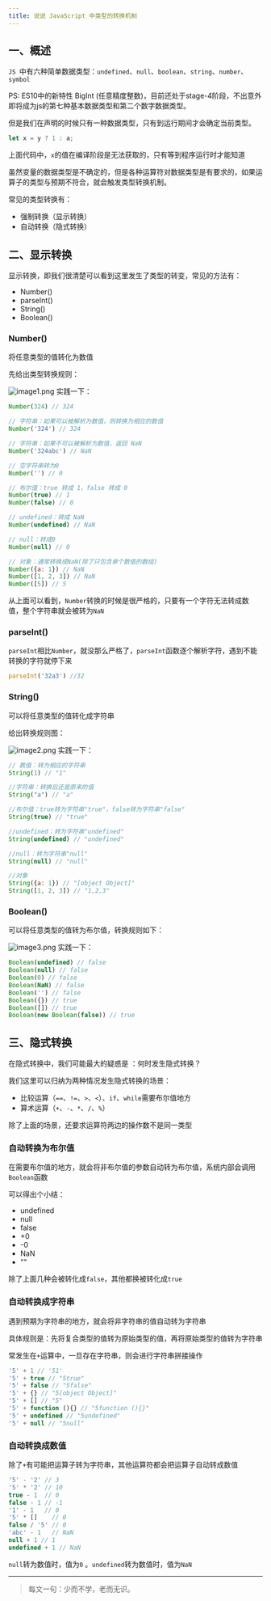 ```yaml
---
title: 说说 JavaScript 中类型的转换机制
---
```


## 一、概述

`JS `中有六种简单数据类型：`undefined`、`null`、`boolean`、`string`、`number`、`symbol`

PS: ES10中的新特性 BigInt (任意精度整数)，目前还处于stage-4阶段，不出意外即将成为js的第七种基本数据类型和第二个数字数据类型。

但是我们在声明的时候只有一种数据类型，只有到运行期间才会确定当前类型。

```js
let x = y ? 1 : a;
```

上面代码中，`x`的值在编译阶段是无法获取的，只有等到程序运行时才能知道

虽然变量的数据类型是不确定的，但是各种运算符对数据类型是有要求的，如果运算子的类型与预期不符合，就会触发类型转换机制。

常见的类型转换有：

-   强制转换（显示转换）
-   自动转换（隐式转换）

## 二、显示转换

显示转换，即我们很清楚可以看到这里发生了类型的转变，常见的方法有：

-   Number()
-   parseInt()
-   String()
-   Boolean()

### Number()

将任意类型的值转化为数值

先给出类型转换规则：

![image1.png](../../../../assets/interview/06-type-transformation/image1.png)
实践一下：

```js
Number(324) // 324

// 字符串：如果可以被解析为数值，则转换为相应的数值
Number('324') // 324

// 字符串：如果不可以被解析为数值，返回 NaN
Number('324abc') // NaN

// 空字符串转为0
Number('') // 0

// 布尔值：true 转成 1，false 转成 0
Number(true) // 1
Number(false) // 0

// undefined：转成 NaN
Number(undefined) // NaN

// null：转成0
Number(null) // 0

// 对象：通常转换成NaN(除了只包含单个数值的数组)
Number({a: 1}) // NaN
Number([1, 2, 3]) // NaN
Number([5]) // 5
```

从上面可以看到，`Number`转换的时候是很严格的，只要有一个字符无法转成数值，整个字符串就会被转为`NaN`

### parseInt()

`parseInt`相比`Number`，就没那么严格了，`parseInt`函数逐个解析字符，遇到不能转换的字符就停下来

```js
parseInt('32a3') //32
```

### String()

可以将任意类型的值转化成字符串

给出转换规则图：

![image2.png](../../../../assets/interview/06-type-transformation/image2.png)
实践一下：

```js
// 数值：转为相应的字符串
String(1) // "1"

//字符串：转换后还是原来的值
String("a") // "a"

//布尔值：true转为字符串"true"，false转为字符串"false"
String(true) // "true"

//undefined：转为字符串"undefined"
String(undefined) // "undefined"

//null：转为字符串"null"
String(null) // "null"

//对象
String({a: 1}) // "[object Object]"
String([1, 2, 3]) // "1,2,3"
```

### Boolean()

可以将任意类型的值转为布尔值，转换规则如下：

![image3.png](../../../../assets/interview/06-type-transformation/image3.png)
实践一下：

```js
Boolean(undefined) // false
Boolean(null) // false
Boolean(0) // false
Boolean(NaN) // false
Boolean('') // false
Boolean({}) // true
Boolean([]) // true
Boolean(new Boolean(false)) // true
```

## 三、隐式转换

在隐式转换中，我们可能最大的疑惑是 ：何时发生隐式转换？

我们这里可以归纳为两种情况发生隐式转换的场景：

-   比较运算（`==`、`!=`、`>`、`<`）、`if`、`while`需要布尔值地方
-   算术运算（`+`、`-`、`*`、`/`、`%`）

除了上面的场景，还要求运算符两边的操作数不是同一类型

### 自动转换为布尔值

在需要布尔值的地方，就会将非布尔值的参数自动转为布尔值，系统内部会调用`Boolean`函数

可以得出个小结：

-   undefined
-   null
-   false
-   +0
-   -0
-   NaN
-   ""

除了上面几种会被转化成`false`，其他都换被转化成`true`

### 自动转换成字符串

遇到预期为字符串的地方，就会将非字符串的值自动转为字符串

具体规则是：先将复合类型的值转为原始类型的值，再将原始类型的值转为字符串

常发生在`+`运算中，一旦存在字符串，则会进行字符串拼接操作

```js
'5' + 1 // '51'
'5' + true // "5true"
'5' + false // "5false"
'5' + {} // "5[object Object]"
'5' + [] // "5"
'5' + function (){} // "5function (){}"
'5' + undefined // "5undefined"
'5' + null // "5null"
```

### 自动转换成数值

除了`+`有可能把运算子转为字符串，其他运算符都会把运算子自动转成数值

```js
'5' - '2' // 3
'5' * '2' // 10
true - 1  // 0
false - 1 // -1
'1' - 1   // 0
'5' * []    // 0
false / '5' // 0
'abc' - 1   // NaN
null + 1 // 1
undefined + 1 // NaN
```

`null`转为数值时，值为`0` 。`undefined`转为数值时，值为`NaN`

* * *

> 每文一句：少而不学，老而无识。
